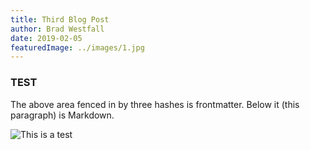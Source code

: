 ```yaml
---
title: Third Blog Post
author: Brad Westfall
date: 2019-02-05
featuredImage: ../images/1.jpg
---
```


### TEST

The above area fenced in by three hashes is frontmatter. Below it (this paragraph) is Markdown.

![This is a test](../images/5.jpg)
